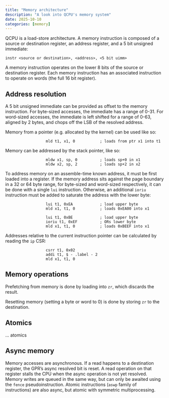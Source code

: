 ```yaml
---
title: "Memory architecture"
description: "A look into QCPU's memory system"
date: 2025-10-10
categories: [memory]
---
```


QCPU is a load-store architecture. A memory instruction is composed of a source
or destination register, an address register, and a 5 bit unsigned immediate:

```
instr <source or destination>, <address>, <5 bit uimm>
```

A memory instruction operates on the lower 8 bits of the source or destination
register. Each memory instruction has an associated instruction to operate on
words (the full 16 bit register).

## Address resolution

A 5 bit unsigned immediate can be provided as offset to the memory instruction.
For byte-sized accesses, the immediate has a range of 0-31. For word-sized
accesses, the immediate is left shifted for a range of 0-63, aligned by 2 bytes,
and chops off the LSB of the resolved address.

Memory from a pointer (e.g. allocated by the kernel) can be used like so:

```
                  mld t1, x1, 0           ; loads from ptr x1 into t1
```

Memory can be addressed by the stack pointer, like so:

```
                  mldw x1, sp, 0          ; loads sp+0 in x1
                  mldw x2, sp, 2          ; loads sp+2 in x2
```

To address memory on an assemble-time known address, it must be first loaded
into a register. If the memory address sits against the page boundary in a 32
or 64 byte range, for byte-sized and word-sized respectively, it can be done
with a single `lui` instruction. Otherwise, an additional `ioriu` instruction
must be added to saturate the address with the lower byte:

```
                  lui t1, 0xEA            ; load upper byte
                  mld x1, t1, 0           ; loads 0xEA00 into x1
```

```
                  lui t1, 0xBE            ; load upper byte
                  ioriu t1, 0xEF          ; ORs lower byte
                  mld x1, t1, 0           ; loads 0xBEEF into x1
```

Addresses relative to the current instruction pointer can be calculated by
reading the `ip` CSR:

```
                  csrr t1, 0x02
                  addi t1, $ - .label - 2
                  mld x1, t1, 0
```

## Memory operations

Prefetching from memory is done by loading into `zr`, which discards the result.

Resetting memory (setting a byte or word to 0) is done by storing `zr` to the
destination.

## Atomics

... atomics

## Async memory

Memory accesses are asynchronous. If a read happens to a destination register,
the GPR's async resolved bit is reset. A read operation on that register stalls
the CPU when the async operation is not yet resolved. Memory writes are queued
in the same way, but can only be awaited using the `fence` pseudoinstruction.
Atomic instructions (`aswp` family of instructions) are also async, but atomic
with symmetric multiprocessing.

